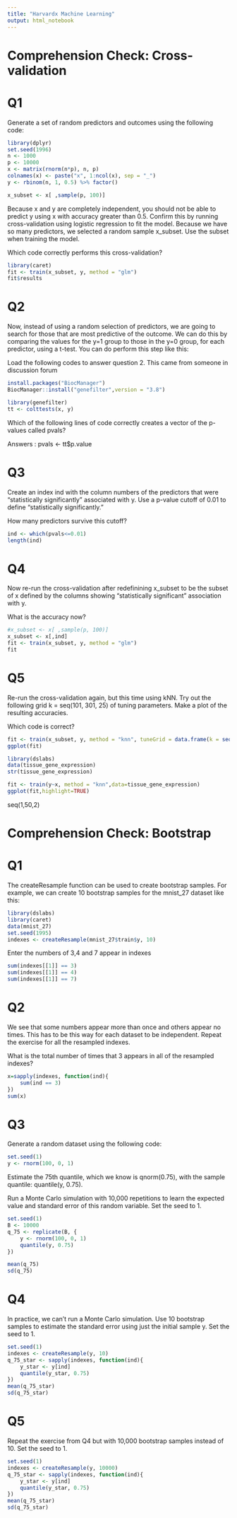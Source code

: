 ```yaml
---
title: "Harvardx Machine Learning"
output: html_notebook
---
```


# Comprehension Check: Cross-validation

# Q1
Generate a set of random predictors and outcomes using the following code:

```r
library(dplyr)
set.seed(1996)
n <- 1000
p <- 10000
x <- matrix(rnorm(n*p), n, p)
colnames(x) <- paste("x", 1:ncol(x), sep = "_")
y <- rbinom(n, 1, 0.5) %>% factor()

x_subset <- x[ ,sample(p, 100)]
```



Because x and y are completely independent, you should not be able to predict y using x with accuracy greater than 0.5. Confirm this by running cross-validation using logistic regression to fit the model. Because we have so many predictors, we selected a random sample x_subset. Use the subset when training the model.

Which code correctly performs this cross-validation?

```r
library(caret)
fit <- train(x_subset, y, method = "glm")
fit$results 
```

# Q2

Now, instead of using a random selection of predictors, we are going to search for those that are most predictive of the outcome. We can do this by comparing the values for the 
y=1 group to those in the y=0 group, for each predictor, using a t-test. You can do perform this step like this:

Load the following codes to answer question 2. This came from someone in discussion forum
```r
install.packages("BiocManager")
BiocManager::install("genefilter",version = "3.8")

library(genefilter)
tt <- colttests(x, y)
```

Which of the following lines of code correctly creates a vector of the p-values called pvals?

Answers : pvals <- tt$p.value

# Q3
Create an index ind with the column numbers of the predictors that were "statistically significantly" associated with y. Use a p-value cutoff of 0.01 to define "statistically significantly."

How many predictors survive this cutoff?

```r
ind <- which(pvals<=0.01)
length(ind)
```

# Q4
Now re-run the cross-validation after redefinining x_subset to be the subset of x defined by the columns showing "statistically significant" association with y.

What is the accuracy now?

```r
#x_subset <- x[ ,sample(p, 100)]
x_subset <- x[,ind]
fit <- train(x_subset, y, method = "glm")
fit
```

# Q5
Re-run the cross-validation again, but this time using kNN. Try out the following grid k = seq(101, 301, 25) of tuning parameters. Make a plot of the resulting accuracies.

Which code is correct?
```r
fit <- train(x_subset, y, method = "knn", tuneGrid = data.frame(k = seq(101, 301, 25)))
ggplot(fit)
```


```r
library(dslabs)
data(tissue_gene_expression)
str(tissue_gene_expression)

fit <- train(y~x, method = "knn",data=tissue_gene_expression)
ggplot(fit,highlight=TRUE)
```


seq(1,50,2)

# Comprehension Check: Bootstrap

# Q1
The createResample function can be used to create bootstrap samples. For example, we can create 10 bootstrap samples for the mnist_27 dataset like this:

```r
library(dslabs)
library(caret)
data(mnist_27)
set.seed(1995)
indexes <- createResample(mnist_27$train$y, 10)
```

Enter the numbers of 3,4 and 7 appear in indexes

```r
sum(indexes[[1]] == 3)
sum(indexes[[1]] == 4)
sum(indexes[[1]] == 7)
```


# Q2

We see that some numbers appear more than once and others appear no times. This has to be this way for each dataset to be independent. Repeat the exercise for all the resampled indexes.

What is the total number of times that 3 appears in all of the resampled indexes?

```r
x=sapply(indexes, function(ind){
	sum(ind == 3)
})
sum(x)
```

# Q3

Generate a random dataset using the following code:
```r
set.seed(1)
y <- rnorm(100, 0, 1)
```

Estimate the 75th quantile, which we know is qnorm(0.75), with the sample quantile: quantile(y, 0.75).

Run a Monte Carlo simulation with 10,000 repetitions to learn the expected value and standard error of this random variable. Set the seed to 1.

```r
set.seed(1)
B <- 10000
q_75 <- replicate(B, {
	y <- rnorm(100, 0, 1)
	quantile(y, 0.75)
})

mean(q_75)
sd(q_75)
```

# Q4
In practice, we can't run a Monte Carlo simulation. Use 10 bootstrap samples to estimate the standard error using just the initial sample y. Set the seed to 1.

```r
set.seed(1)
indexes <- createResample(y, 10)
q_75_star <- sapply(indexes, function(ind){
	y_star <- y[ind]
	quantile(y_star, 0.75)
})
mean(q_75_star)
sd(q_75_star)
```
# Q5
Repeat the exercise from Q4 but with 10,000 bootstrap samples instead of 10. Set the seed to 1.

```r
set.seed(1)
indexes <- createResample(y, 10000)
q_75_star <- sapply(indexes, function(ind){
	y_star <- y[ind]
	quantile(y_star, 0.75)
})
mean(q_75_star)
sd(q_75_star)
```


